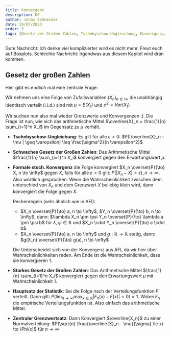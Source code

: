 ```yaml
---
title: Konvergenz
description: KP
author: Jonas Schneider
date: 19/07/2023
order: 5
tags: [Gesetz der Großen Zahlen, Tschebyschow-Ungleichung, Konvergenz, Hauptsatz der Statistik]
---
```


Gute Nachricht: Ich denke viel komplizierter wird es nicht mehr. Freut euch auf Boxplots. 
Schlechte Nachricht: Irgendwas aus diesem Kapitel wird dran kommen.

## Gesetz der großen Zahlen

  Hier gibt es endlich mal eine zentrale Frage:
  
  Wir nehmen uns eine Folge von Zufallsvariablen $(X_n)_{n\in \mathbb{N}}$, die unabhängig identitsch verteilt (i.i.d.) sind mit $\mu = E(X_1)$ und $\sigma^2=Var(X_1)$

  Wir suchen nun also mal wieder Grenzwerte und Konvergenzen :).
  Die Frage ist nun, wie sich das arithmetische Mittel $\overline{X}_n = \frac{1}{n} \sum_{i=1}^n X_i$ im Gegensatz zu $\mu$ verhält.

  - **Tschebyschow-Ungleichung**: Es gilt für alle $\varepsilon > 0$:
    $P(|\overline{X}_n - \mu | \geq \varepsilon) \leq \frac{\sigma^2}{n \varepsilon^2}$

  - **Schwaches Gesetz der Großen Zahlen**: Das Arithmetische Mittel $\frac{1}{n} \sum_{i=1}^n X_i$ konvergiert gegen den Erwartungswert $\mu$.

  - **Formale stoch. Konvergenz**
    die Folge konvergiert $X_n \overset{P}{\to} X, n \to \infty$ gegen $X$, falls für alle $\varepsilon > 0$ gilt: $P(|X_n - X| > \varepsilon), n \to \infty$.
    Also wörtlich gesprochen: Wenn die Wahrscheinlichkeit zwischen dem unterschied von $X_n$ und dem Grenzwert $X$ beliebig klein wird, dann konvergiert die Folge gegen $X$.

    Rechenregeln (sehr ähnlich wie in AFI):

      - $X_n \overset{P}{\to} a, n \to \infty$, $Y_n \overset{P}{\to} b, n \to \infty$, dann: $\lambda X_n \pm \psi Y_n \overset{P}{\to} \lambda a \pm \psi b$ für $\lambda, \psi \in \mathbb{R}$ und $X_n \cdot Y_n \overset{P}{\to} a \cdot b$
      - $X_n \overset{P}{\to} a, n \to \infty$ und $g: \mathbb{R} \to \mathbb{R}$ stetig, dann: $g(X_n) \overset{P}{\to} g(a), n \to \infty$
  
    Die Unterscheidet sich von der Konvergenz aus AFI, da wir hier über Wahrscheinlichkeiten reden. Am Ende  ist die Wahrscheinlichkeit, dass sie konvergieren $1$. 

  - **Starkes Gesetz der Großen Zahlen**: Das Arithmetische Mittel $\frac{1}{n} \sum_{i=1}^n X_i$ konvergiert gegen den Erwartungswert $\mu$ mit Wahrscheinlichkeit $1$.

  - **Hauptsatz der Statistik**: Sei die Folge nach der Verteilungsfunktion $F$ verteilt. Dann gilt:
    $P(\lim_{n \to \infty} \max_{x \in \mathbb{R}} |F_n(x) - F(x)| = 0) = 1$. Wobei $F_n$ die empirische Verteilungsfunktion ist. Also einfach das arithmetische Mittel. 

  - **Zentraler Grenzwertsatz**: 
      Dann Konvergiert $\overline{X_n}$ zu einer Normalverteilung:
      $P(\sqrt{n} \frac{\overline{X}_n - \mu}{\sigma} \le x) \to \Phi(x)$ für $n \to \infty$

